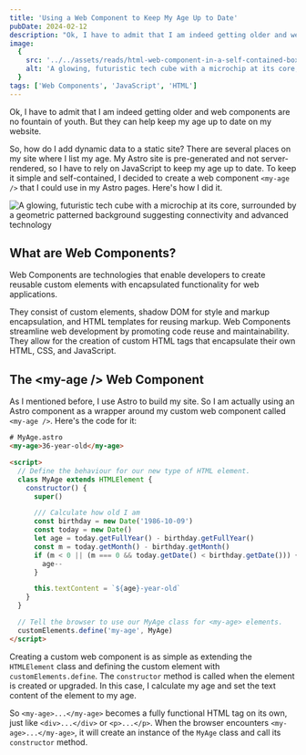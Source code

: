 ```yaml
---
title: 'Using a Web Component to Keep My Age Up to Date'
pubDate: 2024-02-12
description: "Ok, I have to admit that I am indeed getting older and web components are no fountain of youth. My Astro site is pre-generated and not server-rendered, so I have to rely on JavaScript to keep my age up to date. To keep it simple and self-contained, I decided to create a web component."
image:
  {
    src: '../../assets/reads/html-web-component-in-a-self-contained-box.jpg',
    alt: 'A glowing, futuristic tech cube with a microchip at its core, surrounded by a geometric patterned background suggesting connectivity and advanced technology',
  }
tags: ['Web Components', 'JavaScript', 'HTML']
---
```



Ok, I have to admit that I am indeed getting older and web components are no fountain of youth. But they can help keep my age up to date on my website.

So, how do I add dynamic data to a static site? There are several places on my site where I list my age. My Astro site is pre-generated and not server-rendered, so I have to rely on JavaScript to keep my age up to date. To keep it simple and self-contained, I decided to create a web component `<my-age />` that I could use in my Astro pages. Here's how I did it.

<Image
  src={coverImage}
  alt="A glowing, futuristic tech cube with a microchip at its core, surrounded by a geometric patterned background suggesting connectivity and advanced technology"
  caption="Encapsulating Blocks of the Web: Self-containing Functionality with Web Components"
  lazy={false}
/>

## What are Web Components?

Web Components are technologies that enable developers to create reusable custom elements with encapsulated functionality for web applications.

They consist of custom elements, shadow DOM for style and markup encapsulation, and HTML templates for reusing markup. Web Components streamline web development by promoting code reuse and maintainability. They allow for the creation of custom HTML tags that encapsulate their own HTML, CSS, and JavaScript.

## The \<my-age /> Web Component

As I mentioned before, I use Astro to build my site. So I am actually using an Astro component as a wrapper around my custom web component called `<my-age />`. Here's the code for it:

```html
# MyAge.astro
<my-age>36-year-old</my-age>

<script>
  // Define the behaviour for our new type of HTML element.
  class MyAge extends HTMLElement {
    constructor() {
      super()

      /// Calculate how old I am
      const birthday = new Date('1986-10-09')
      const today = new Date()
      let age = today.getFullYear() - birthday.getFullYear()
      const m = today.getMonth() - birthday.getMonth()
      if (m < 0 || (m === 0 && today.getDate() < birthday.getDate())) {
        age--
      }

      this.textContent = `${age}-year-old`
    }
  }

  // Tell the browser to use our MyAge class for <my-age> elements.
  customElements.define('my-age', MyAge)
</script>
```

Creating a custom web component is as simple as extending the `HTMLElement` class and defining the custom element with `customElements.define`. The `constructor` method is called when the element is created or upgraded. In this case, I calculate my age and set the text content of the element to my age.

So `<my-age>...</my-age>` becomes a fully functional HTML tag on its own, just like `<div>...</div>` or `<p>...</p>`. When the browser encounters `<my-age>...</my-age>`, it will create an instance of the `MyAge` class and call its `constructor` method.